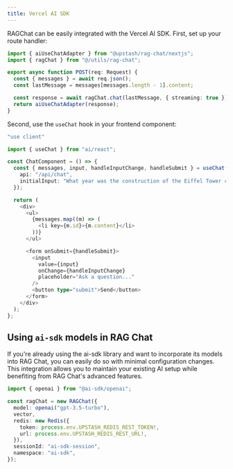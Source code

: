 ```yaml
---
title: Vercel AI SDK
---
```


RAGChat can be easily integrated with the Vercel AI SDK. First, set up your route handler:

```typescript
import { aiUseChatAdapter } from "@upstash/rag-chat/nextjs";
import { ragChat } from "@/utils/rag-chat";

export async function POST(req: Request) {
  const { messages } = await req.json();
  const lastMessage = messages[messages.length - 1].content;

  const response = await ragChat.chat(lastMessage, { streaming: true });
  return aiUseChatAdapter(response);
}
```

Second, use the `useChat` hook in your frontend component:

```typescript
"use client"

import { useChat } from "ai/react";

const ChatComponent = () => {
  const { messages, input, handleInputChange, handleSubmit } = useChat({
    api: "/api/chat",
    initialInput: "What year was the construction of the Eiffel Tower completed, and what is its height?",
  });

  return (
    <div>
      <ul>
        {messages.map((m) => (
          <li key={m.id}>{m.content}</li>
        ))}
      </ul>

      <form onSubmit={handleSubmit}>
        <input
          value={input}
          onChange={handleInputChange}
          placeholder="Ask a question..."
        />
        <button type="submit">Send</button>
      </form>
    </div>
  );
};
```

## Using `ai-sdk` models in RAG Chat

If you're already using the ai-sdk library and want to incorporate its models into RAG Chat, you can easily do so with minimal configuration changes. This integration allows you to maintain your existing AI setup while benefiting from RAG Chat's advanced features.

```ts
import { openai } from "@ai-sdk/openai";

const ragChat = new RAGChat({
  model: openai("gpt-3.5-turbo"),
  vector,
  redis: new Redis({
    token: process.env.UPSTASH_REDIS_REST_TOKEN!,
    url: process.env.UPSTASH_REDIS_REST_URL!,
  }),
  sessionId: "ai-sdk-session",
  namespace: "ai-sdk",
});
```